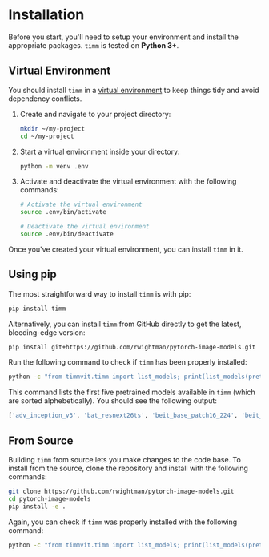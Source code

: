 # Installation

Before you start, you'll need to setup your environment and install the appropriate packages. `timm` is tested on **Python 3+**.

## Virtual Environment

You should install `timm` in a [virtual environment](https://docs.python.org/3/library/venv.html) to keep things tidy and avoid dependency conflicts.

1. Create and navigate to your project directory:

   ```bash
   mkdir ~/my-project
   cd ~/my-project
   ```

2. Start a virtual environment inside your directory:

   ```bash
   python -m venv .env
   ```

3. Activate and deactivate the virtual environment with the following commands:

   ```bash
   # Activate the virtual environment
   source .env/bin/activate
   
   # Deactivate the virtual environment
   source .env/bin/deactivate
   ```

Once you've created your virtual environment, you can install `timm` in it.

## Using pip

The most straightforward way to install `timm` is with pip:

```bash
pip install timm
```

Alternatively, you can install `timm` from GitHub directly to get the latest, bleeding-edge version:

```bash
pip install git+https://github.com/rwightman/pytorch-image-models.git
```

Run the following command to check if `timm` has been properly installed:

```bash
python -c "from timmvit.timm import list_models; print(list_models(pretrained=True)[:5])"
```

This command lists the first five pretrained models available in `timm` (which are sorted alphebetically). You should see the following output:

```python
['adv_inception_v3', 'bat_resnext26ts', 'beit_base_patch16_224', 'beit_base_patch16_224_in22k', 'beit_base_patch16_384']
```

## From Source

Building `timm` from source lets you make changes to the code base. To install from the source, clone the repository and install with the following commands:

```bash
git clone https://github.com/rwightman/pytorch-image-models.git
cd pytorch-image-models
pip install -e .
```

Again, you can check if `timm` was properly installed with the following command:

```bash
python -c "from timmvit.timm import list_models; print(list_models(pretrained=True)[:5])"
```
